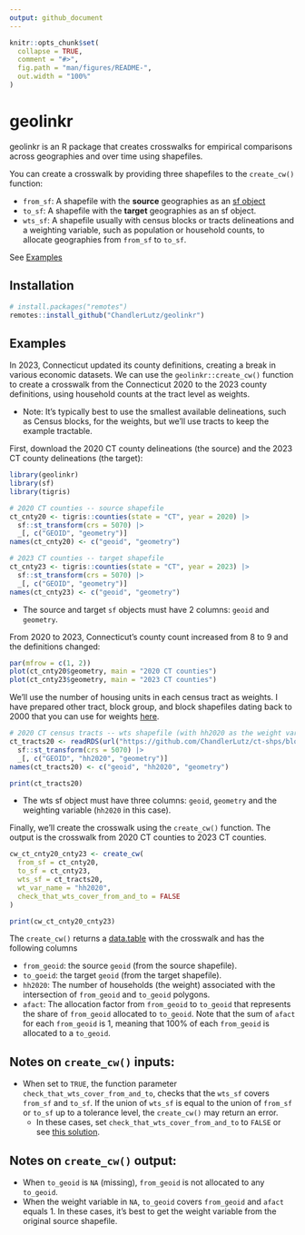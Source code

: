 ```yaml
---
output: github_document
---
```


<!-- README.md is generated from README.Rmd. Please edit that file -->

```r
knitr::opts_chunk$set(
  collapse = TRUE,
  comment = "#>",
  fig.path = "man/figures/README-",
  out.width = "100%"
)
```

# geolinkr

geolinkr is an R package that creates crosswalks for empirical comparisons across geographies and over time using shapefiles. 

You can create a crosswalk by providing three shapefiles to the `create_cw()` function:

- `from_sf`: A shapefile with the **source** geographies as an [sf object](https://github.com/r-spatial/sf?tab=readme-ov-file#simple-features-for-r) 
- `to_sf`: A shapefile with the **target** geographies as an sf object.
- `wts_sf`: A shapefile usually with census blocks or tracts delineations and a weighting variable, such as population or household counts, to allocate geographies from `from_sf` to `to_sf`. 

See [Examples](#Examples)
	

## Installation

``` r
# install.packages("remotes")
remotes::install_github("ChandlerLutz/geolinkr")
```

## Examples

In 2023, Connecticut updated its county definitions, creating a break in various economic datasets. We can use the `geolinkr::create_cw()` function to create a crosswalk from the Connecticut 2020 to the 2023 county definitions, using household counts at the tract level as weights.

- Note: It's typically best to use the smallest available delineations, such as Census blocks, for the weights, but we'll use tracts to keep the example tractable.

First, download the 2020 CT county delineations (the source) and the 2023 CT county delineations (the target):

```r
library(geolinkr)
library(sf)
library(tigris)

# 2020 CT counties -- source shapefile 
ct_cnty20 <- tigris::counties(state = "CT", year = 2020) |>
  sf::st_transform(crs = 5070) |>
  _[, c("GEOID", "geometry")]
names(ct_cnty20) <- c("geoid", "geometry")

# 2023 CT counties -- target shapefile
ct_cnty23 <- tigris::counties(state = "CT", year = 2023) |>
  sf::st_transform(crs = 5070) |>
  _[, c("GEOID", "geometry")]
names(ct_cnty23) <- c("geoid", "geometry")
```

- The source and target `sf` objects must have 2 columns: `geoid` and `geometry`.

From 2020 to 2023, Connecticut's county count increased from 8 to 9 and the definitions changed:

```r
par(mfrow = c(1, 2))
plot(ct_cnty20$geometry, main = "2020 CT counties")
plot(ct_cnty23$geometry, main = "2023 CT counties")
```

We'll use the number of housing units in each census tract as weights. I have prepared other tract, block group, and block shapefiles dating back to 2000 that you can use for weights [here](https://github.com/ChandlerLutz/census-blocks-tracks-shp).

```r
# 2020 CT census tracts -- wts shapefile (with hh2020 as the weight variable)
ct_tracts20 <- readRDS(url("https://github.com/ChandlerLutz/ct-shps/blob/main/ct_tracts20_sf.rds?raw=1")) |>
  sf::st_transform(crs = 5070) |>
  _[, c("GEOID", "hh2020", "geometry")]
names(ct_tracts20) <- c("geoid", "hh2020", "geometry")

print(ct_tracts20)
```

- The wts sf object must have three columns: `geoid`, `geometry` and the weighting variable (`hh2020` in this case). 

Finally, we'll create the crosswalk using the `create_cw()` function. The output is the crosswalk from 2020 CT counties to 2023 CT counties.

```r
cw_ct_cnty20_cnty23 <- create_cw(
  from_sf = ct_cnty20,
  to_sf = ct_cnty23,
  wts_sf = ct_tracts20,
  wt_var_name = "hh2020",
  check_that_wts_cover_from_and_to = FALSE
)

print(cw_ct_cnty20_cnty23)
```

The `create_cw()` returns a [data.table](https://github.com/Rdatatable/data.table) with the crosswalk and has the following columns

- `from_geoid`: the source `geoid` (from the source shapefile).
- `to_goeid`: the target `geoid` (from the target shapefile).
- `hh2020`: The number of households (the weight) associated with the intersection of  `from_geoid` and `to_geoid` polygons.
- `afact`: The allocation factor from `from_geoid` to `to_geoid` that represents the share of `from_geoid` allocated to `to_geoid`. Note that the sum of `afact` for each `from_geoid` is 1, meaning that 100% of each `from_geoid` is allocated to a `to_geoid`. 

## Notes on `create_cw()` inputs:

- When set to `TRUE`, the function parameter `check_that_wts_cover_from_and_to`, checks that the `wts_sf` covers `from_sf` and `to_sf`. If the union of `wts_sf` is equal to the union of `from_sf` or `to_sf` up to a tolerance level, the `create_cw()` may return an error. 
  - In these cases, set `check_that_wts_cover_from_and_to` to `FALSE` or see [this solution](https://github.com/r-spatial/sf/issues/906).

## Notes on `create_cw()` output:

- When `to_geoid` is `NA` (missing), `from_geoid` is not allocated to any `to_geoid`. 
- When the weight variable in `NA`, `to_geoid` covers `from_geoid` and `afact` equals 1. In these cases, it's best to get the weight variable from the original source shapefile. 



